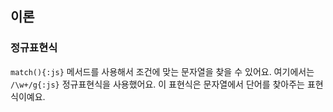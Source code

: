 ## 이론

### 정규표현식

`match(){:js}` 메서드를 사용해서 조건에 맞는 문자열을 찾을 수 있어요.
여기에서는 `/\w+/g{:js}` 정규표현식을 사용했어요.
이 표현식은 문자열에서 단어를 찾아주는 표현식이예요.
